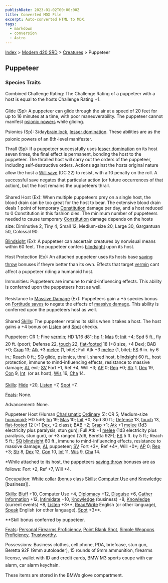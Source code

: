 ```yaml
---
publishDate: 2023-01-02T00:00:00Z
title: Converted MDX File
excerpt: Auto-converted HTML to MDX.
tags:
  - markdown
  - conversion
  - Astro
---
```






[Index](-index) > [Modern d20 SRD](modern-d20-srd-index) > [Creatures](modern-d20-srd-creatures-index) > Puppeteer




## Puppeteer


### Species Traits


Combined Challenge Rating: The Challenge Rating of a puppeteer with a host is equal to the hosts Challenge Rating +1.


Glide (Sp): A puppeteer can glide through the air at a speed of 20 feet for up to 16 minutes at a time, with poor maneuverability. The puppeteer cannot manifest [psionic
  powers](modern-d20-srd-psionics-index) while gliding.


Psionics (Sp): 3/day[brain
  lock](modern-d20-srd-psionics-brain-lock), [lesser domination](modern-d20-srd-psionics-lesser-domination). These abilities are as the psionic powers of an 8th-level manifester.


Thrall (Sp): If a puppeteer successfully uses [lesser
  domination](modern-d20-srd-psionics-lesser-domination) on its host seven times, the final effect is permanent, bonding the host to the puppeteer. The thralled host will carry out the orders of the puppeteer, including self-destructive orders. Actions against the hosts original nature allow the host a [Will
  save](modern-d20-srd-basics-saving-throws) (DC 22) to resist, with a 10 penalty on the roll. A successful save negates that particular action (or future occurrences of that action), but the host remains the puppeteers thrall.


Shared Host (Ex): When multiple puppeteers prey on a single host, the blood drain can be too great for the host to bear. The extensive blood drain deals 1 point of temporary [Constitution](modern-d20-srd-basics-ability-scores) damage per day, and a host reduced to 0 Constitution in this fashion dies. The minimum number of puppeteers needed to cause temporary [Constitution](modern-d20-srd-basics-ability-scores) damage depends on the hosts size: Diminutive 2, Tiny 4, Small 12, Medium-size 20, Large 30, Gargantuan 50, Colossal 90.


[Blindsight](modern-d20-srd-special-abilities-blindsight) (Ex): A puppeteer can ascertain creatures by nonvisual means within 60 feet. The puppeteer confers [blindsight](modern-d20-srd-special-abilities-blindsight) upon its host.


Host Protection (Ex): An attached puppeteer uses its hosts base [saving
  throw](modern-d20-srd-basics-saving-throws)  bonuses if theyre better than its own. Effects that target [vermin](modern-d20-srd-creature-types-vermin) cant
  affect a puppeteer riding a humanoid host.


Immunities: Puppeteers are immune to mind-influencing effects. This ability is conferred upon the puppeteers host as well.


Resistance to [Massive
  Damage](modern-d20-srd-combat-death-dying-healing) (Ex): Puppeteers gain a +5 species bonus on [Fortitude
  saves](modern-d20-srd-basics-saving-throws) to negate the effects of [massive
  damage](modern-d20-srd-combat-death-dying-healing). This ability is conferred upon the puppeteers host as well.


Shared [Skills](modern-d20-srd-skills-index): The puppeteer retains its skills when it takes a host. The host gains a +4 bonus on [Listen](modern-d20-srd-skills-listen) and [Spot](modern-d20-srd-skills-spot) checks.


Puppeteer: CR 1; Fine [vermin](modern-d20-srd-creature-types-vermin); HD 1/16 d81; [hp](modern-d20-srd-combat-hit-points) 1; [Mas](modern-d20-srd-creatures-creature-overview) 9; [Init](modern-d20-srd-combat-initiative) +4; Spd 5 ft., fly 20 ft. (poor); De­fense 22, [touch](modern-d20-srd-combat-attack-actions) 22, [flat-footed](modern-d20-srd-combat-surprise) 18 (+8 size, +4 Dex); BAB +0; [Grap](modern-d20-srd-combat-grapple) 13; [Atk](modern-d20-srd-combat-attack-roll) +3 [melee](modern-d20-srd-combat-attack-roll) (1, bite); Full Atk +3 [melee](modern-d20-srd-combat-attack-roll) (1, bite); [FS](modern-d20-srd-creatures-creature-overview) 6 in. by 6 in.; Reach 0 ft.; [SQ](modern-d20-srd-creatures-creature-overview) glide, psionics, thrall, shared host, [blindsight](modern-d20-srd-special-abilities-blindsight) 60 ft., host protection, immune to mind-influencing effects, re­sistance to massive damage; [AL](modern-d20-srd-basics-allegiances) evil; [SV](modern-d20-srd-basics-saving-throws) Fort +1, Ref +4, Will +3; [AP](modern-d20-srd-creatures-creature-overview) 0; [Rep](modern-d20-srd-creatures-creature-overview) +0; [Str](modern-d20-srd-basics-ability-scores) 1, [Dex](modern-d20-srd-basics-ability-scores) 19, [Con](modern-d20-srd-basics-ability-scores) 9, [Int](modern-d20-srd-basics-ability-scores)  (or as host), [Wis](modern-d20-srd-basics-ability-scores) 16, [Cha](modern-d20-srd-basics-ability-scores) 14.


[Skills](modern-d20-srd-skills-index): [Hide](modern-d20-srd-skills-hide) +20, [Listen](modern-d20-srd-skills-listen) +7, [Spot](modern-d20-srd-skills-spot) +7.


[Feats](modern-d20-srd-feats-index): None.


Advancement: None.


Puppeteer Host (Human [Charismatic](modern-d20-srd-classes-basic-charismatic-hero) [Ordinary](modern-d20-srd-ordinaries-index) 5): CR 5; Medium-size [humanoid](modern-d20-srd-creature-types-humanoid); HD 5d6; [hp](modern-d20-srd-combat-hit-points) 19; [Mas](modern-d20-srd-creatures-creature-overview) 10; [Init](modern-d20-srd-combat-initiative) +0; Spd 30 ft.; [Defense](modern-d20-srd-combat-defense) 13, [touch](modern-d20-srd-combat-attack-actions) 13, [flat-footed](modern-d20-srd-combat-surprise) 12 (+1 [Dex](modern-d20-srd-basics-ability-scores), +2 class); BAB +2; [Grap](modern-d20-srd-combat-grapple) +1; [Atk](modern-d20-srd-combat-attack-roll) +1 [melee](modern-d20-srd-combat-attack-roll) (1d3 electricity plus paralysis, stun gun); Full Atk +1 [melee](modern-d20-srd-combat-attack-roll) (1d3 electricity plus paralysis, stun gun), or +3 ranged (2d6, Beretta 92F); [FS](modern-d20-srd-creatures-creature-overview) 5 ft. by 5 ft.; Reach 5 ft.; [SQ](modern-d20-srd-creatures-creature-overview) [blindsight](modern-d20-srd-special-abilities-blindsight) 60 ft., immune to mind-influencing ef­fects, re­sis­tance to massive dam­age; [AL](modern-d20-srd-basics-allegiances) puppeteer; [SV](modern-d20-srd-basics-saving-throws) Fort +3*, Ref +4*, Will +0*; [AP](modern-d20-srd-creatures-creature-overview) 0; [Rep](modern-d20-srd-creatures-creature-overview) +3; [Str](modern-d20-srd-basics-ability-scores) 8, [Dex](modern-d20-srd-basics-ability-scores) 12, [Con](modern-d20-srd-basics-ability-scores) 10, [Int](modern-d20-srd-basics-ability-scores) 11, [Wis](modern-d20-srd-basics-ability-scores) 9, [Cha](modern-d20-srd-basics-ability-scores) 14.


*While attached to its host, the puppeteers [saving
  throw](modern-d20-srd-basics-saving-throws) bonuses are as follows: Fort +2, Ref +7, Will +4.


Occupation: [White
  collar](modern-d20-srd-starting-occupation-white-collar) (bonus class [Skills](modern-d20-srd-skills-index): [Computer
  Use](modern-d20-srd-skills-computer-use) and [Knowledge](modern-d20-srd-skills-knowledge) [business]).


[Skills](modern-d20-srd-skills-index): [Bluff](modern-d20-srd-skills-bluff) +10, Computer Use +4, [Diplomacy](modern-d20-srd-skills-diplomacy) +12, [Disguise](modern-d20-srd-skills-disguise) +6, [Gather Information](modern-d20-srd-skills-gather-information) +12, [Intimidate](modern-d20-srd-skills-intimidate) +10, [Knowledge](modern-d20-srd-skills-knowledge) (business) +8, [Knowledge](modern-d20-srd-skills-knowledge) (current events) +8, [Listen](modern-d20-srd-skills-listen) +3**, [Read/Write](modern-d20-srd-skills-read-write-language) English (or other language), [Speak](modern-d20-srd-skills-speak-language) English (or other language), [Spot](modern-d20-srd-skills-spot) +3**.


**Skill bonus conferred by puppeteer.


[Feats](modern-d20-srd-feats-index): [Personal Firearms Proficiency](modern-d20-srd-feats-personal-firearms-proficiency), [Point Blank Shot](modern-d20-srd-feats-point-blank-shot), [Simple Weapons Proficiency](modern-d20-srd-feats-simple-weapons-proficiency), [Trust­worthy](modern-d20-srd-feats-trustworthy).


Possessions: Business clothes, cell phone, PDA, briefcase, stun gun, Beretta 92F (9mm autoloader), 15 rounds of 9mm ammunition, firearms license, wallet with ID and credit cards, BMW M3 sports coupe with car alarm, car alarm keychain.


These items are stored in the BMWs glove compartment.



